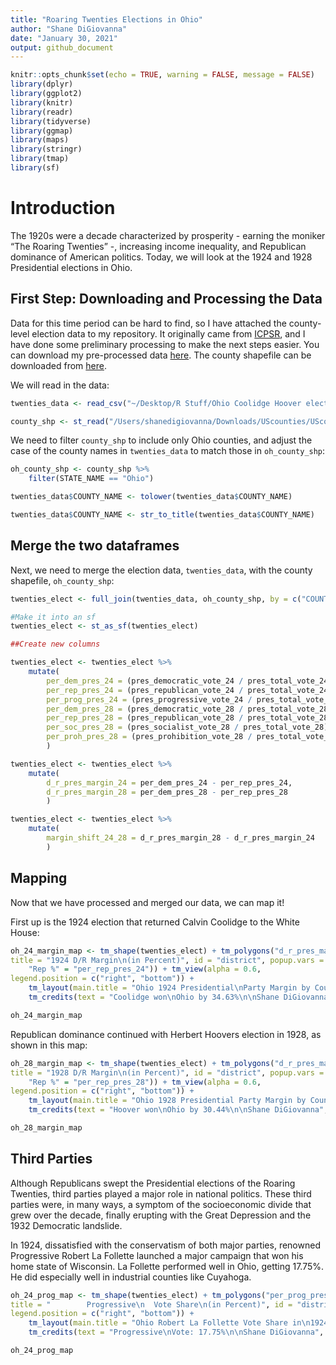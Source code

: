 ```yaml
---
title: "Roaring Twenties Elections in Ohio"
author: "Shane DiGiovanna"
date: "January 30, 2021"
output: github_document
---
```


```r
knitr::opts_chunk$set(echo = TRUE, warning = FALSE, message = FALSE)
library(dplyr)
library(ggplot2)
library(knitr)
library(readr)
library(tidyverse)
library(ggmap)
library(maps)
library(stringr)
library(tmap)
library(sf)
```

# Introduction

The 1920s were a decade characterized by prosperity - earning the moniker "The Roaring Twenties" -, increasing income inequality, and Republican dominance of 
American politics. Today, we will look at the 1924 and 1928 Presidential elections in Ohio.

## First Step: Downloading and Processing the Data

Data for this time period can be hard to find, so I have attached the county-level election data to my repository. It originally came from [ICPSR](https://www.icpsr.umich.edu/web/pages/),
and I have done some preliminary processing to make the next steps easier. You can download my pre-processed data [here](https://raw.githubusercontent.com/shanedigiovanna/myrepotest1/main/Ohio%20Coolidge%20Hoover%20elections.csv).
The county shapefile can be downloaded from [here](https://community.esri.com/t5/arcgis-enterprise-portal/where-can-i-find-a-shapefile-with-all-us-counties-and-fips-code/td-p/307592).

We will read in the data:

```r
twenties_data <- read_csv("~/Desktop/R Stuff/Ohio Coolidge Hoover elections.csv")

county_shp <- st_read("/Users/shanedigiovanna/Downloads/UScounties/UScounties.shp")
```

We need to filter `county_shp` to include only Ohio counties, and adjust the case of the county names in `twenties_data` to match those in `oh_county_shp`:

```r
oh_county_shp <- county_shp %>%
	filter(STATE_NAME == "Ohio")

twenties_data$COUNTY_NAME <- tolower(twenties_data$COUNTY_NAME)

twenties_data$COUNTY_NAME <- str_to_title(twenties_data$COUNTY_NAME)
```


## Merge the two dataframes

Next, we need to merge the election data, `twenties_data`, with the county shapefile, `oh_county_shp`:

```r
twenties_elect <- full_join(twenties_data, oh_county_shp, by = c("COUNTY_NAME" = "NAME"))

#Make it into an sf
twenties_elect <- st_as_sf(twenties_elect)

##Create new columns

twenties_elect <- twenties_elect %>%
	mutate(
		per_dem_pres_24 = (pres_democratic_vote_24 / pres_total_vote_24)*100,
		per_rep_pres_24 = (pres_republican_vote_24 / pres_total_vote_24)*100,
		per_prog_pres_24 = (pres_progressive_vote_24 / pres_total_vote_24)*100,
		per_dem_pres_28 = (pres_democratic_vote_28 / pres_total_vote_28)*100,
		per_rep_pres_28 = (pres_republican_vote_28 / pres_total_vote_28)*100,
		per_soc_pres_28 = (pres_socialist_vote_28 / pres_total_vote_28)*100,
		per_proh_pres_28 = (pres_prohibition_vote_28 / pres_total_vote_28)*100
		)

twenties_elect <- twenties_elect %>%
	mutate(
		d_r_pres_margin_24 = per_dem_pres_24 - per_rep_pres_24,
		d_r_pres_margin_28 = per_dem_pres_28 - per_rep_pres_28
		)

twenties_elect <- twenties_elect %>%
	mutate(
		margin_shift_24_28 = d_r_pres_margin_28 - d_r_pres_margin_24
		)
```


## Mapping

Now that we have processed and merged our data, we can map it! 

First up is the 1924 election that returned Calvin Coolidge to the White House:
```r
oh_24_margin_map <- tm_shape(twenties_elect) + tm_polygons("d_r_pres_margin_24", palette = "RdBu", breaks = seq(-50, 50, by = 10),
title = "1924 D/R Margin\n(in Percent)", id = "district", popup.vars = c("Dem/Rep Pres Margin" = "d_r_pres_margin_24", "Dem %" = "per_dem_pres_24", 
    "Rep %" = "per_rep_pres_24")) + tm_view(alpha = 0.6, 
legend.position = c("right", "bottom")) +
    tm_layout(main.title = "Ohio 1924 Presidential\nParty Margin by County", main.title.position = "center", legend.title.size = 0.9, legend.outside = TRUE) +
    tm_credits(text = "Coolidge won\nOhio by 34.63%\n\nShane DiGiovanna", position = c("left", "bottom"), size = 0.8)

oh_24_margin_map
```

Republican dominance continued with Herbert Hoovers election in 1928, as shown in this map:
```r
oh_28_margin_map <- tm_shape(twenties_elect) + tm_polygons("d_r_pres_margin_28", palette = "RdBu", breaks = seq(-50, 50, by = 10),
title = "1928 D/R Margin\n(in Percent)", id = "district", popup.vars = c("Dem/Rep Pres Margin" = "d_r_pres_margin_28", "Dem %" = "per_dem_pres_28", 
    "Rep %" = "per_rep_pres_28")) + tm_view(alpha = 0.6, 
legend.position = c("right", "bottom")) +
    tm_layout(main.title = "Ohio 1928 Presidential Party Margin by County", main.title.position = "center", legend.title.size = 0.9, legend.outside = TRUE) +
    tm_credits(text = "Hoover won\nOhio by 30.44%\n\nShane DiGiovanna", position = c("left", "bottom"), size = 0.8)

oh_28_margin_map
```

## Third Parties

Although Republicans swept the Presidential elections of the Roaring Twenties, third parties played a major role in national politics. These third parties were,
in many ways, a symptom of the socioeconomic divide that grew over the decade, finally erupting with the Great Depression and the 1932 Democratic landslide.

In 1924, dissatisfied with the conservatism of both major parties, renowned Progressive Robert La Follette launched a major campaign that won his home state of Wisconsin.
La Follette performed well in Ohio, getting 17.75%. He did especially well in industrial counties like Cuyahoga.

```r
oh_24_prog_map <- tm_shape(twenties_elect) + tm_polygons("per_prog_pres_24", palette = "Greens", breaks = seq(0, 25, by = 2.5),
title = "        Progressive\n  Vote Share\n(in Percent)", id = "district", popup.vars = c("Progressive %" = "per_prog_pres_24")) + tm_view(alpha = 0.6, 
legend.position = c("right", "bottom")) +
    tm_layout(main.title = "Ohio Robert La Follette Vote Share in\n1924 Presidential Election", main.title.position = "center", legend.title.size = 0.9, legend.outside = TRUE) +
    tm_credits(text = "Progressive\nVote: 17.75%\n\nShane DiGiovanna", position = c("left", "bottom"), size = 0.8)

oh_24_prog_map
```